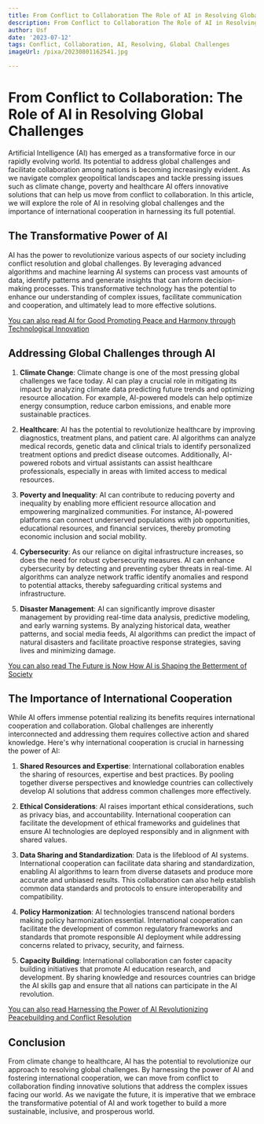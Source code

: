 ```yaml
---
title: From Conflict to Collaboration The Role of AI in Resolving Global Challenges
description: From Conflict to Collaboration The Role of AI in Resolving Global Challenges
author: Usf
date: '2023-07-12'
tags: Conflict, Collaboration, AI, Resolving, Global Challenges
imageUrl: /pixa/20230801162541.jpg

---
```

# From Conflict to Collaboration: The Role of AI in Resolving Global  Challenges

Artificial Intelligence (AI) has emerged as a transformative force in our rapidly evolving world. Its potential to address global  challenges and facilitate collaboration among nations is becoming increasingly evident. As we navigate  complex geopolitical landscapes  and tackle pressing issues such as climate change, poverty and healthcare AI  offers innovative solutions that can help us move from  conflict to collaboration. In this article, we will explore the role of AI in resolving  global challenges and the importance of international cooperation in harnessing its full potential.

## The Transformative  Power of  AI

AI has the power to revolutionize various aspects of our society including  conflict  resolution and global challenges. By leveraging advanced algorithms and  machine learning AI  systems can process vast amounts of data, identify patterns and generate insights that can  inform decision-making processes. This transformative technology has  the potential  to enhance our understanding of complex issues, facilitate  communication  and cooperation, and ultimately lead to more effective solutions.

[You can also read AI for  Good Promoting Peace and Harmony through Technological Innovation](AI%20for%20Good%20Promoting%20Peace%20and%20Harmony%20through%20Technological%20Innovation)


## Addressing Global Challenges  through  AI

1. **Climate Change**: Climate change is one of the most pressing global challenges we face today. AI can play a crucial role in mitigating its impact by analyzing climate data predicting future trends  and optimizing resource allocation. For example, AI-powered models  can help optimize energy consumption, reduce carbon emissions, and enable more sustainable practices.

2. **Healthcare**: AI has the potential to revolutionize healthcare  by improving diagnostics, treatment plans, and patient care. AI algorithms can analyze medical records,  genetic data and clinical trials  to identify  personalized treatment options and predict disease outcomes. Additionally, AI-powered robots and virtual assistants can assist healthcare professionals, especially in areas  with limited access to medical  resources.

3. **Poverty and Inequality**: AI can  contribute to reducing poverty and inequality by  enabling more efficient resource allocation and empowering marginalized communities. For instance, AI-powered platforms can connect underserved populations with job opportunities, educational resources, and financial services, thereby promoting economic inclusion  and social mobility.

4. **Cybersecurity**: As our reliance on digital infrastructure increases, so does the need  for robust cybersecurity measures. AI can enhance cybersecurity by  detecting and  preventing cyber  threats in real-time. AI  algorithms  can analyze network traffic identify anomalies and respond to potential attacks, thereby  safeguarding critical systems and  infrastructure.

5. **Disaster Management**: AI can significantly improve  disaster management  by providing real-time data analysis, predictive modeling,  and early  warning systems. By analyzing historical data,  weather patterns, and social media feeds, AI  algorithms can predict the impact of natural  disasters and facilitate proactive  response strategies, saving  lives and  minimizing damage.

[You  can  also read The Future is Now How AI is Shaping the Betterment of Society](The%20Future%20is%20Now%20How%20AI%20is%20Shaping%20the%20Betterment%20of%20Society)


##  The Importance of International Cooperation

While  AI offers immense potential realizing its benefits requires international cooperation and collaboration. Global challenges are inherently interconnected and addressing them requires collective action and shared knowledge. Here's  why international cooperation is crucial in harnessing the power of AI:

1. **Shared Resources and Expertise**: International collaboration enables the sharing of resources, expertise and best practices. By pooling together diverse perspectives and knowledge  countries can collectively develop AI solutions that address common challenges more effectively.

2. **Ethical Considerations**: AI raises important ethical considerations, such as privacy bias, and accountability. International cooperation can facilitate the development of ethical frameworks and guidelines that ensure  AI technologies are deployed responsibly  and in alignment with  shared values.

3. **Data Sharing and Standardization**:  Data is the lifeblood of AI systems. International cooperation can facilitate data sharing and standardization, enabling AI algorithms to learn from  diverse datasets and  produce more accurate and unbiased results. This collaboration can also help establish common data standards  and protocols to ensure interoperability  and compatibility.

4. **Policy Harmonization**: AI technologies transcend national borders making policy harmonization essential. International cooperation can facilitate the development of common  regulatory frameworks and standards that promote responsible AI deployment while addressing concerns related to privacy, security, and fairness.

5. **Capacity Building**: International collaboration can foster capacity building initiatives that promote AI education research, and development.  By sharing knowledge and resources countries can bridge  the AI  skills gap and ensure that all nations can participate in the AI revolution.

[You can also read  Harnessing  the Power of AI Revolutionizing Peacebuilding and Conflict Resolution](Harnessing%20the%20Power%20of%20AI%20Revolutionizing%20Peacebuilding%20and%20Conflict%20Resolution)


## Conclusion

From climate change to healthcare, AI has the potential to revolutionize our approach  to resolving  global challenges. By harnessing the power of AI and fostering international cooperation, we can move from  conflict to collaboration finding innovative solutions that address the complex issues facing our world. As we navigate the future, it is  imperative that we embrace the transformative potential of AI and  work together to build a  more sustainable, inclusive, and  prosperous world.